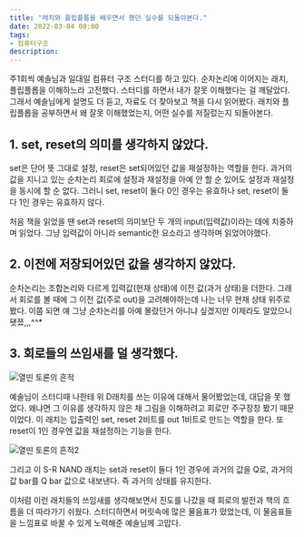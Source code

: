 ```yaml
---
title: "래치와 플립플롭을 배우면서 했던 실수를 되돌아본다."
date: 2022-03-04 08:00
tags:
- 컴퓨터구조
description:
---
```


주1회씩 예솔님과 일대일 컴퓨터 구조 스터디를 하고 있다. 순차논리에 이어지는 래치, 플립플롭을 이해하느라 고전했다. 
스터디를 하면서 내가 잘못 이해했다는 걸 깨달았다. 그래서 예솔님에게 설명도 더 듣고, 자료도 더 찾아보고 책을 다시 읽어봤다.
래치와 플립플롭을 공부하면서 왜 잘못 이해했었는지, 어떤 실수를 저질렀는지 되돌아본다.

## 1. set, reset의 의미를 생각하지 않았다.

set은 단어 뜻 그대로 설정, reset은 set되어있던 값을 재설정하는 역할을 한다. 
과거의 값을 지니고 있는 순차논리 회로에 설정과 재설정을 아예 안 할 순 있어도 설정과 재설정을 동시에 할 순 없다. 그러니 set, reset이 둘다 0인 경우는 유효하나 set, reset이 둘다 1인 경우는 유효하지 않다.

처음 책을 읽었을 땐 set과 reset의 의미보단 두 개의 input(입력값)이라는 데에 치중하며 읽었다. 그냥 입력값이 아니라 semantic한 요소라고 생각하며 읽었어야했다.

## 2. 이전에 저장되어있던 값을 생각하지 않았다.

순차논리는 조합논리와 다르게 입력값(현재 상태)에 이전 값(과거 상태)을 더한다. 
그래서 회로를 볼 때에 그 이전 값(주로 out)을 고려해야하는데 나는 너무 현재 상태 위주로 봤다. 
이쯤 되면 얘 그냥 순차논리를 아예 몰랐던거 아니냐 싶겠지만 이제라도 알았으니 됏쬬,,,^^*

## 3. 회로들의 쓰임새를 덜 생각했다.

![열띤 토론의 흔적](/images/blog/2203/ca31.jpg)

예솔님이 스터디때 나한테 위 D래치를 쓰는 이유에 대해서 물어봤었는데, 대답을 못 했었다. 왜냐면 그 이유를 생각하지 않은 채 그림을 이해하려고 회로만 주구장창 봤기 때문이었다.
이 래치는 입출력인 set, reset 2비트를 out 1비트로 만드는 역할을 한다. 또 reset이 1인 경우엔 값을 재설정하는 기능을 한다.

![열띤 토론의 흔적2](/images/blog/2203/ca32.jpg)

그리고 이 S-R NAND 래치는 set과 reset이 둘다 1인 경우에 과거의 값을 Q로, 과거의 값 bar를 Q bar 값으로 내보낸다. 즉 과거의 상태를 유지한다.

이처럼 이런 래치들의 쓰임새를 생각해보면서 진도를 나갔을 때 회로의 발전과 책의 흐름을 더 따라가기 쉬웠다. 
스터디하면서 머릿속에 많은 물음표가 떴었는데, 이 물음표들을 느낌표로 바꿀 수 있게 노력해준 예솔님께 고맙다.

